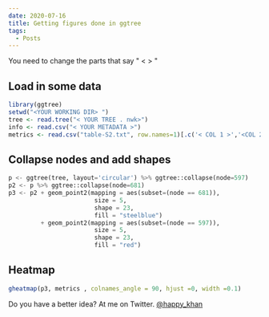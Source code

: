 ```yaml
---
date: 2020-07-16
title: Getting figures done in ggtree
tags:
  - Posts
---
```


You need to change the parts that say " < > "

## Load in some data

```r
library(ggtree)
setwd("<YOUR WORKING DIR> ")
tree <- read.tree("< YOUR TREE . nwk>")
info <- read.csv("< YOUR METADATA >")
metrics <- read.csv("table-S2.txt", row.names=1)[.c('< COL 1 >','<COL 2>')]
```

## Collapse nodes and add shapes

```python
p <- ggtree(tree, layout='circular') %>% ggtree::collapse(node=597)
p2 <- p %>% ggtree::collapse(node=681)
p3 <- p2 + geom_point2(mapping = aes(subset=(node == 681)),
                        size = 5,
                        shape = 23,
                        fill = "steelblue")
         + geom_point2(mapping = aes(subset=(node == 597)),
                        size = 5,
                        shape = 23,
                        fill = "red")
```

## Heatmap

```r
gheatmap(p3, metrics , colnames_angle = 90, hjust =0, width =0.1)
```

Do you have a better idea? At me on Twitter. [@happy_khan](https://twitter.com/happy_khan)
